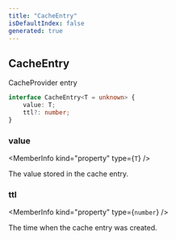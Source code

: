 ```yaml
---
title: "CacheEntry"
isDefaultIndex: false
generated: true
---
```



<!-- This file was generated from the CommandKit source. Do not modify. Instead, re-run the "docgen" script -->


## CacheEntry

<GenerationInfo sourceFile="packages/cache/src/cache-provider.ts" sourceLine="4" packageName="@commandkit/cache" />

CacheProvider entry

```ts title="Signature"
interface CacheEntry<T = unknown> {
    value: T;
    ttl?: number;
}
```

<div className="members-wrapper">

### value

<MemberInfo kind="property" type={`T`}   />

The value stored in the cache entry.
### ttl

<MemberInfo kind="property" type={`number`}   />

The time when the cache entry was created.


</div>
